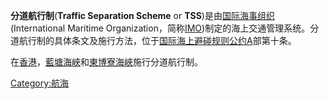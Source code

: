 {{inappropriate tone|time=2014-11-29T13:21:37+00:00}}
{{unreferenced|time=2014-11-11T09:28:13+00:00}}
'''分道航行制'''('''Traffic Separation Scheme''' or '''TSS''')是由[[国际海事组织|国际海事组织]](International Maritime Organization，简称[[IMO|IMO]])制定的海上交通管理系统。分道航行制的具体条文及施行方法，位于[[国际海上避碰规则公约|国际海上避碰规则公约]]A部第十条。

在[[香港|香港]]，[[藍塘海峽|藍塘海峽]]和[[東博寮海峽|東博寮海峽]]施行分道航行制。

[[Category:航海|Category:航海]]
